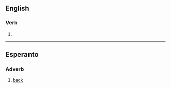 ==English==

===Verb===
{{en-verb|return}}

# {{obsolete spelling of|en|return}}

----

==Esperanto==

===Adverb===
{{eo-head}}

# [[back]]